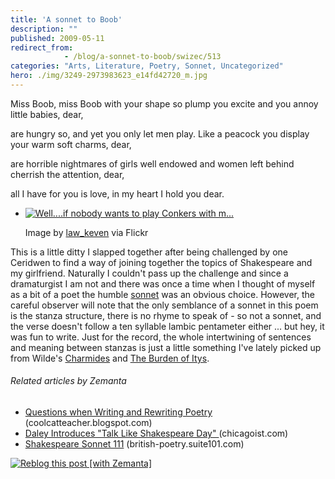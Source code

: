 ```yaml
---
title: 'A sonnet to Boob'
description: ""
published: 2009-05-11
redirect_from: 
            - /blog/a-sonnet-to-boob/swizec/513
categories: "Arts, Literature, Poetry, Sonnet, Uncategorized"
hero: ./img/3249-2973983623_e14fd42720_m.jpg
---
```


Miss Boob, miss Boob with your shape so plump you excite and you annoy little babies, dear,

are hungry so, and yet you only let men play. Like a peacock you display your warm soft charms, dear,

are horrible nightmares of girls well endowed and women left behind cherrish the attention, dear,

all I have for you is love, in my heart I hold you dear.

-   [![Well....if nobody wants to play Conkers with m...](./img/3249-2973983623_e14fd42720_m.jpg "Well....if nobody wants to play Conkers with m...")](http://www.flickr.com/photos/66164549@N00/2973983623/)

    Image by [law_keven](http://www.flickr.com/photos/66164549@N00/2973983623/) via Flickr

This is a little ditty I slapped together after being challenged by one Ceridwen to find a way of joining together the topics of Shakespeare and my girlfriend. Naturally I couldn't pass up the challenge and since a dramaturgist I am not and there was once a time when I thought of myself as a bit of a poet the humble [sonnet](http://en.wikipedia.org/wiki/Sonnet "Sonnet") was an obvious choice. However, the careful observer will note that the only semblance of a sonnet in this poem is the stanza structure, there is no rhyme to speak of - so not a sonnet, and the verse doesn't follow a ten syllable lambic pentameter either ... but hey, it was fun to write. Just for the record, the whole intertwining of sentences and meaning between stanzas is just a little something I've lately picked up from Wilde's [Charmides](http://en.wikisource.org/wiki/Charmides_(Wilde)) and [The Burden of Itys](http://en.wikisource.org/wiki/The_Burden_of_Itys).

###### Related articles by Zemanta

-   [Questions when Writing and Rewriting Poetry ](http://coolcatteacher.blogspot.com/2009/05/questions-when-writing-and-rewriting.html)(coolcatteacher.blogspot.com)
-   [Daley Introduces "Talk Like Shakespeare Day" ](http://chicagoist.com/2009/04/20/talk_like_shakespeare_day_introduce.php)(chicagoist.com)
-   [Shakespeare Sonnet 111](http://british-poetry.suite101.com/article.cfm/shakespeare_sonnet_111) (british-poetry.suite101.com)

[![Reblog this post \[with Zemanta\]](http://img.zemanta.com/reblog_e.png?x-id=5181da31-1589-4f0a-beb7-c9eaed8e6258)](http://reblog.zemanta.com/zemified/5181da31-1589-4f0a-beb7-c9eaed8e6258/ "Reblog this post \[with Zemanta]")
